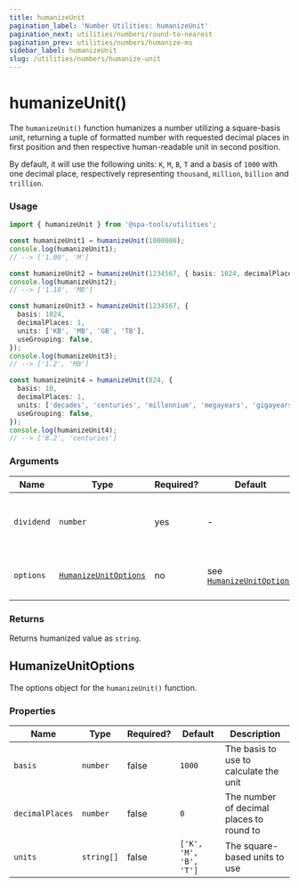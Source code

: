 ```yaml
---
title: humanizeUnit
pagination_label: 'Number Utilities: humanizeUnit'
pagination_next: utilities/numbers/round-to-nearest
pagination_prev: utilities/numbers/humanize-ms
sidebar_label: humanizeUnit
slug: /utilities/numbers/humanize-unit
---
```



<PackageCaption packageName='@spa-tools/utilities' />

# humanizeUnit()

The `humanizeUnit()` function humanizes a number utilizing a square-basis unit, returning a
tuple of formatted number with requested decimal places in first position and then respective
human-readable unit in second position.

By default, it will use the following units: `K`, `M`, `B`, `T` and a basis of `1000` with one
decimal place, respectively representing `thousand`, `million`, `billion` and `trillion`.

### Usage

```ts
import { humanizeUnit } from '@spa-tools/utilities';

const humanizeUnit1 = humanizeUnit(1000000);
console.log(humanizeUnit1);
// --> ['1.00', 'M']

const humanizeUnit2 = humanizeUnit(1234567, { basis: 1024, decimalPlaces: 2, units: ['KB', 'MB', 'GB', 'TB'] });
console.log(humanizeUnit2);
// --> ['1.18', 'MB']

const humanizeUnit3 = humanizeUnit(1234567, {
  basis: 1024,
  decimalPlaces: 1,
  units: ['KB', 'MB', 'GB', 'TB'],
  useGrouping: false,
});
console.log(humanizeUnit3);
// --> ['1.2', 'MB']

const humanizeUnit4 = humanizeUnit(824, {
  basis: 10,
  decimalPlaces: 1,
  units: ['decades', 'centuries', 'millennium', 'megayears', 'gigayears'],
  useGrouping: false,
});
console.log(humanizeUnit4);
// --> ['8.2', 'centuries']
```

### Arguments

| Name       | Type                                          | Required? | Default                                           | Description                            |
| ---------- | --------------------------------------------- | --------- | ------------------------------------------------- | -------------------------------------- |
| `dividend` | `number`                                      | yes       | -                                                 | The dividend to use calculate the unit |
| `options`  | [`HumanizeUnitOptions`](#humanizeunitoptions) | no        | see [`HumanizeUnitOptions`](#humanizeunitoptions) | The options for formatting the unit    |

### Returns

Returns humanized value as `string`.

## HumanizeUnitOptions

The options object for the `humanizeUnit()` function.

### Properties

| Name            | Type       | Required? | Default                | Description                              |
| --------------- | ---------- | --------- | ---------------------- | ---------------------------------------- |
| `basis`         | `number`   | false     | `1000`                 | The basis to use to calculate the unit   |
| `decimalPlaces` | `number`   | false     | `0`                    | The number of decimal places to round to |
| `units`         | `string[]` | false     | `['K', 'M', 'B', 'T']` | The square-based units to use            |
